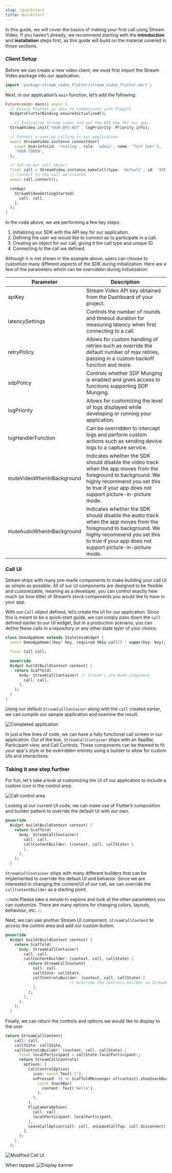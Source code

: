 ```yaml
---
slug: /quickstart
title: Quickstart
---
```



In this guide, we will cover the basics of making your first call using Stream Video. If you haven't already, we recommend starting with the **introduction** and **installation** steps first, as this guide will build on the material covered in those sections.

### Client Setup

Before we can create a new video client, we must first import the Stream Video package into our application.

```dart
import 'package:stream_video_flutter/stream_video_flutter.dart';
```

Next, in our application’s `main` function, let’s add the following:

```dart
Future<void> main() async {
  // Ensure Flutter is able to communicate with Plugins
  WidgetsFlutterBinding.ensureInitialized();

	// Initialize Stream video and set the API key for our app.
  StreamVideo.init('YOUR-API-KEY', logPriority: Priority.info);

  // Connect a user by calling to our application
  await StreamVideo.instance.connectUser(
    const UserInfo(id: 'testing', role: 'admin', name: 'Test User'),
    'YOUR-TOKEN',
  );

  // Set up our call object
  final call = StreamVideo.instance.makeCall(type: 'default', id: '345');
  // Connect to the call we created
  await call.connect();

  runApp(
    StreamVideoGettingStarted(
      call: call,
    ),
  );
}
```

In the code above, we are performing a few key steps:

1. Initializing our SDK with the API key for our application.
2. Defining the user we would like to connect as to participate in a call.
3. Creating an object for our call, giving it the call type and unique ID.
4. Connecting to the call we defined.


Although it is not shown in the example above, users can choose to customize many different aspects of the SDK during initialization. Here are a few of the parameters which can be overridden during initialization:

| Parameter | Description  |
| --- | --- |
| apiKey | Stream Video API key obtained from the Dashboard of your project. |
| latencySettings | Controls the number of rounds and timeout duration for measuring latency when first connecting to a call. |
| retryPolicy | Allows for custom handling of retries such as override the default number of max retries, passing in a custom backoff function and more.  |
| sdpPolicy | Controls whether SDP Munging is enabled and gives access to functions supporting SDP Munging. |
| logPriority | Allows for customizing the level of logs displayed while developing or running your application. |
| logHandlerFunction | Can be overridden to intercept logs and perform custom actions such as sending device logs to a capture service.  |
| muteVideoWhenInBackground | Indicates whether the SDK should disable the video track when the app moves from the foreground to background. We highly recommend you set this to true if your app does not support picture-in-picture mode. |
| muteAudioWhenInBackground | Indicates whether the SDK should disable the audio track when the app moves from the foreground to background. We highly recommend you set this to true if your app does not support picture-in-picture mode. |

### Call UI

Stream ships with many pre-made components to make building your call UI as simple as possible. All of our UI components are designed to be flexible and customizable, meaning as a developer, you can control exactly how much (or how little) of Stream’s stock components you would like to have in your app.

With our `Call` object defined, let’s create the UI for our application. Since this is meant to be a quick-start guide, we can simply pass down the `call` defined earlier to our UI widget, but in a production scenario, you can define these calls in a repository or any other state layer of your choice.

```dart
class DemoAppHome extends StatelessWidget {
  const DemoAppHome({Key? key, required this.call}) : super(key: key);

  final Call call;

  @override
  Widget build(BuildContext context) {
    return Scaffold(
      body: StreamCallContainer( // Stream's pre-made component
        call: call,
      ),
    );
  }
}
```

Using our default `StreamCallContainer` along with the `call` created earlier, we can compile our sample application and examine the result.

![Completed application](../assets/quick_start_assets/completed_app.png)

In just a few lines of code, we can have a fully functional call screen in our application. Out of the box, `StreamCallContainer` ships with an AppBar, Participant view, and Call Controls. These components can be themed to fit your app's style or be overridden entirely using a builder to allow for custom UIs and interactions.

### Taking it one step further

For fun, let's take a look at customizing the UI of our application to include a custom icon in the control area.

![Call control area](../assets/quick_start_assets/call_control_area.png)

Looking at our current UI code, we can make use of Flutter’s composition and builder pattern to override the default UI with our own.

```dart
@override
  Widget build(BuildContext context) {
    return Scaffold(
      body: StreamCallContainer(
        call: call,
        callContentBuilder: (context, call, callState) {
        },
      ),
    );
  }
```

`StreamCallContainer` ships with many different builders that can be implemented to override the default UI and behavior. Since we are interested in changing the content/UI of our call, we can override the `callContentBuilder` as a starting point.

:::note
    Please take a minute to explore and look at the other parameters you can customize. There are many options for changing colors, layouts, behaviour, etc.
:::

Next, we can use another Stream UI component, `StreamCallContent` to access the control area and add our custom button.

```dart
@override
  Widget build(BuildContext context) {
    return Scaffold(
      body: StreamCallContainer(
        call: call,
        callContentBuilder: (context, call, callState) {
          return StreamCallContent(
            call: call,
            callState: callState,
            callControlsBuilder: (context, call, callState) {
						    // Override the controls builder in StreamCallContent
            },
          );
        },
      ),
    );
  }
```

Finally, we can return the controls and options we would like to display to the user

```dart
return StreamCallContent(
    call: call,
    callState: callState,
    callControlsBuilder: (context, call, callState) {
      final localParticipant = callState.localParticipant!;
      return StreamCallControls(
        options: [
          CallControlOption(
            icon: const Text('👋'),
            onPressed: () => ScaffoldMessenger.of(context).showSnackBar(
              const SnackBar(
                content: Text('Hello'),
              ),
            ),
          ),
          FlipCameraOption(
            call: call,
            localParticipant: localParticipant,
          ),
          LeaveCallOption(call: call, onLeaveCallTap: call.disconnect),
        ],
      );
    },
  );
```

![Modified Call UI](../assets/quick_start_assets/modified_ui.png)

When tapped:
![Display banner](../assets/quick_start_assets/display_banner.png)